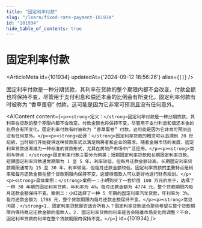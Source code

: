 ```yaml
---
title: "固定利率付款"
slug: "/learn/fixed-rate-payment-101934"
id: "101934"
hide_table_of_contents: true
---
```



# 固定利率付款

<ArticleMeta id={101934} updatedAt={'2024-09-12 18:56:26'} alias={`[]`} />
<div className='border-solid border-b border-t-0 my-4 border-[var(--ifm-color-gray-300)]' />

固定利率付款是一种分期贷款，其利率在贷款的整个期限内都不会改变。付款金额也将保持不变，尽管用于支付利息和偿还本金的比例会有所变化。固定利率付款有时被称为 “香草蛋卷” 付款，这可能是因为它非常可预测且没有任何意外。

<AIContent content={`<p><strong>定义：</strong>固定利率付款是一种分期贷款，其利率在贷款的整个期限内都不会改变。付款金额也将保持不变，尽管用于支付利息和偿还本金的比例会有所变化。固定利率付款有时被称为 “香草蛋卷” 付款，这可能是因为它非常可预测且没有任何意外。</p><p><strong>起源：</strong>固定利率贷款的概念可以追溯到 20 世纪初，当时银行开始提供这种贷款形式以满足购房者和企业的需求。随着金融市场的发展，固定利率贷款逐渐成为一种标准的贷款形式，尤其在房地产市场中广泛应用。</p><p><strong>类别与特点：</strong>固定利率付款主要分为两类：短期固定利率贷款和长期固定利率贷款。短期固定利率贷款通常期限为 1 至 5 年，利率较低，但每月还款金额较高。长期固定利率贷款期限通常为 15 至 30 年，利率较高，但每月还款金额较低。固定利率贷款的主要特点是利率和每月还款金额在整个贷款期限内保持不变，这使得借款人可以更好地进行财务规划。</p><p><strong>具体案例：</strong>案例一：小明购买了一套价值 100 万元的房子，选择了一种 30 年期的固定利率贷款，年利率为 4%。每月还款金额为 4774 元，整个贷款期限内每月还款金额保持不变。案例二：小红选择了一种 5 年期的固定利率汽车贷款，年利率为 3%。每月还款金额为 1798 元，整个贷款期限内每月还款金额保持不变。</p><p><strong>常见问题：</strong>1. 固定利率贷款是否适合所有人？固定利率贷款适合那些希望在整个贷款期限内保持稳定还款金额的借款人。2. 固定利率贷款的利率是否会随着市场变化而调整？不会，固定利率贷款的利率在整个贷款期限内保持不变。</p>`} id={101934} />
